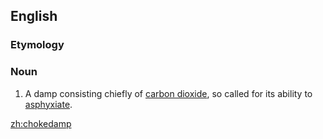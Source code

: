 ==English==
{{wikipedia}}

===Etymology===
{{compound|choke|damp}}

===Noun===
{{en-noun|-}}

# {{context|mining}}A damp consisting chiefly of [[carbon dioxide]], so called for its ability to [[asphyxiate]].

[[zh:chokedamp]]